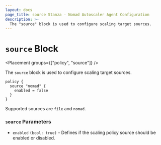 ```yaml
---
layout: docs
page_title: source Stanza - Nomad Autoscaler Agent Configuration
description: >-
  The "source" block is used to configure scaling target sources.
---
```


# `source` Block

<Placement groups={["policy", "source"]} />

The `source` block is used to configure scaling target sources.

```hcl
policy {
  source "nomad" {
    enabled = false
  }
}
```

Supported sources are `file` and `nomad`.

### `source` Parameters

- `enabled` `(bool: true)` - Defines if the scaling policy source should be
  enabled or disabled.
